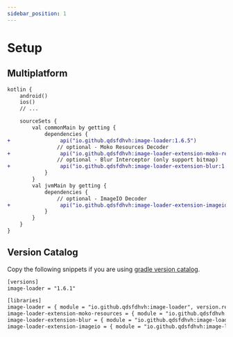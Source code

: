 ```yaml
---
sidebar_position: 1
---
```


# Setup

## Multiplatform

```diff title="build.gradle.kts"
kotlin {
    android()
    ios()
    // ...

    sourceSets {
        val commonMain by getting {
            dependencies {
+                api("io.github.qdsfdhvh:image-loader:1.6.5")
                // optional - Moko Resources Decoder
+                api("io.github.qdsfdhvh:image-loader-extension-moko-resources:1.6.5")
                // optional - Blur Interceptor (only support bitmap)
+                api("io.github.qdsfdhvh:image-loader-extension-blur:1.6.5")
            }
        }
        val jvmMain by getting {
            dependencies {
                // optional - ImageIO Decoder
+                api("io.github.qdsfdhvh:image-loader-extension-imageio:1.6.5")
            }
        }
    }
}
```

## Version Catalog

Copy the following snippets if you are using [gradle version catalog](https://docs.gradle.org/current/userguide/platforms.html).

```xml title="libs.versions.toml"
[versions]
image-loader = "1.6.1"

[libraries]
image-loader = { module = "io.github.qdsfdhvh:image-loader", version.ref = "image-loader" }
image-loader-extension-moko-resources = { module = "io.github.qdsfdhvh:image-loader-extension-moko-resources", version.ref = "image-loader" }
image-loader-extension-blur = { module = "io.github.qdsfdhvh:image-loader-extension-blur", version.ref = "image-loader" }
image-loader-extension-imageio = { module = "io.github.qdsfdhvh:image-loader-extension-imageio", version.ref = "image-loader" }

```
